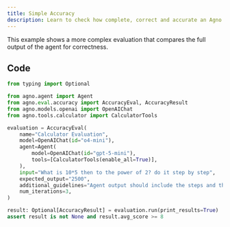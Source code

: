 ```yaml
---
title: Simple Accuracy
description: Learn to check how complete, correct and accurate an Agno Agent's response is.
---
```

This example shows a more complex evaluation that compares the full output of the agent for correctness.

## Code

```python
from typing import Optional

from agno.agent import Agent
from agno.eval.accuracy import AccuracyEval, AccuracyResult
from agno.models.openai import OpenAIChat
from agno.tools.calculator import CalculatorTools

evaluation = AccuracyEval(
    name="Calculator Evaluation",
    model=OpenAIChat(id="o4-mini"),
    agent=Agent(
        model=OpenAIChat(id="gpt-5-mini"),
        tools=[CalculatorTools(enable_all=True)],
    ),
    input="What is 10*5 then to the power of 2? do it step by step",
    expected_output="2500",
    additional_guidelines="Agent output should include the steps and the final answer.",
    num_iterations=3,
)

result: Optional[AccuracyResult] = evaluation.run(print_results=True)
assert result is not None and result.avg_score >= 8
```


